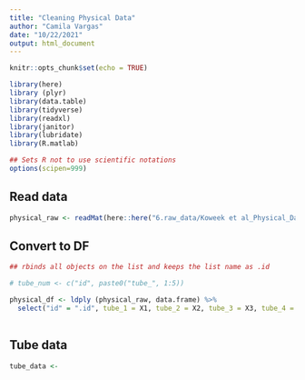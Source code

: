 ```yaml
---
title: "Cleaning Physical Data"
author: "Camila Vargas"
date: "10/22/2021"
output: html_document
---
```


```r
knitr::opts_chunk$set(echo = TRUE)

library(here)
library (plyr)
library(data.table)
library(tidyverse)
library(readxl)
library(janitor)
library(lubridate)
library(R.matlab)

## Sets R not to use scientific notations
options(scipen=999) 


```


## Read data
```r

physical_raw <- readMat(here::here("6.raw_data/Koweek et al_Physical_Data.mat"))

```

## Convert to DF
```r
## rbinds all objects on the list and keeps the list name as .id

# tube_num <- c("id", paste0("tube_", 1:5))

physical_df <- ldply (physical_raw, data.frame) %>% 
  select("id" = ".id", tube_1 = X1, tube_2 = X2, tube_3 = X3, tube_4 = X4, tube_5 = X5, one_var = "X..i..")
  
```


## Tube data

```r
tube_data <- 

```

